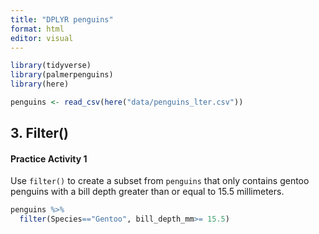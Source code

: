 ```yaml
---
title: "DPLYR penguins"
format: html
editor: visual
---
```


```r
library(tidyverse) 
library(palmerpenguins) 
library(here)
```

```r
penguins <- read_csv(here("data/penguins_lter.csv"))
```

## 3. Filter() 

####  **Practice Activity 1**

Use `filter()` to create a subset from `penguins` that only contains gentoo penguins with a bill depth greater than or equal to 15.5 millimeters.

```r
penguins %>% 
  filter(Species=="Gentoo", bill_depth_mm>= 15.5) 
```
